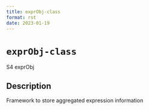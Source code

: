 ```yaml
--- 
title: exprObj-class 
format: rst 
date: 2023-01-19 
--- 
```

# `exprObj-class`

S4 exprObj


## Description

Framework to store aggregated expression information


